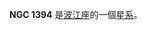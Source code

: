 {{NGCInfoBox|NGCID=NGC 1394|發現者=法蘭斯·萊文沃思|發現日期=1886年-月-日|其他編號=ESO 548-60,MCG -3-10-21|曆元=J2000.0|赤經=3時39分6.7秒
|赤緯=-18°17'32"|星座=波江座|星體=星系|星等=12.8|表面亮度=12|藍等=13.8}}

'''NGC 1394''' 是[[波江座|波江座]]的一個[[星系|星系]]。

{{NGCReference|1394}}
{{Catalogs|NGC=1394}}